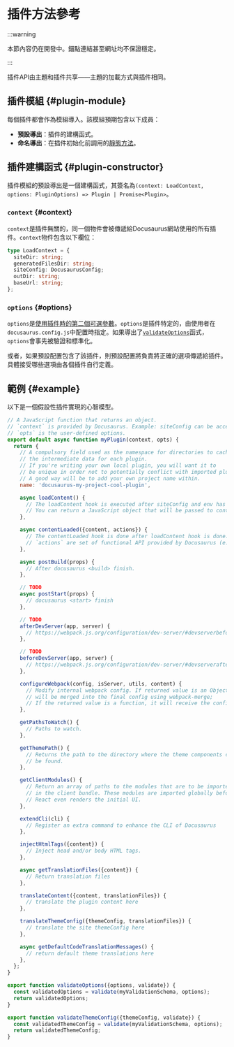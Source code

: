 # 插件方法參考

:::warning

本節內容仍在開發中。錨點連結甚至網址均不保證穩定。

:::

插件API由主題和插件共享——主題的加載方式與插件相同。

## 插件模組 {#plugin-module}

每個插件都會作為模組導入。該模組預期包含以下成員：

- **預設導出**：插件的建構函式。
- **命名導出**：在插件初始化前調用的[靜態方法](./static-methods.mdx)。

## 插件建構函式 {#plugin-constructor}

插件模組的預設導出是一個建構函式，其簽名為`(context: LoadContext, options: PluginOptions) => Plugin | Promise<Plugin>`。

### `context` {#context}

`context`是插件無關的，同一個物件會被傳遞給Docusaurus網站使用的所有插件。`context`物件包含以下欄位：

```ts
type LoadContext = {
  siteDir: string;
  generatedFilesDir: string;
  siteConfig: DocusaurusConfig;
  outDir: string;
  baseUrl: string;
};
```

### `options` {#options}

`options`是[使用插件時的第二個可選參數](../../using-plugins.mdx#configuring-plugins)。`options`是插件特定的，由使用者在`docusaurus.config.js`中配置時指定。如果導出了[`validateOptions`](./static-methods.mdx#validateOptions)函式，`options`會事先被驗證和標準化。

或者，如果預設配置包含了該插件，則預設配置將負責將正確的選項傳遞給插件。具體接受哪些選項由各個插件自行定義。

## 範例 {#example}

以下是一個假設性插件實現的心智模型。

```js
// A JavaScript function that returns an object.
// `context` is provided by Docusaurus. Example: siteConfig can be accessed from context.
// `opts` is the user-defined options.
export default async function myPlugin(context, opts) {
  return {
    // A compulsory field used as the namespace for directories to cache
    // the intermediate data for each plugin.
    // If you're writing your own local plugin, you will want it to
    // be unique in order not to potentially conflict with imported plugins.
    // A good way will be to add your own project name within.
    name: 'docusaurus-my-project-cool-plugin',

    async loadContent() {
      // The loadContent hook is executed after siteConfig and env has been loaded.
      // You can return a JavaScript object that will be passed to contentLoaded hook.
    },

    async contentLoaded({content, actions}) {
      // The contentLoaded hook is done after loadContent hook is done.
      // `actions` are set of functional API provided by Docusaurus (e.g. addRoute)
    },

    async postBuild(props) {
      // After docusaurus <build> finish.
    },

    // TODO
    async postStart(props) {
      // docusaurus <start> finish
    },

    // TODO
    afterDevServer(app, server) {
      // https://webpack.js.org/configuration/dev-server/#devserverbefore
    },

    // TODO
    beforeDevServer(app, server) {
      // https://webpack.js.org/configuration/dev-server/#devserverafter
    },

    configureWebpack(config, isServer, utils, content) {
      // Modify internal webpack config. If returned value is an Object, it
      // will be merged into the final config using webpack-merge;
      // If the returned value is a function, it will receive the config as the 1st argument and an isServer flag as the 2nd argument.
    },

    getPathsToWatch() {
      // Paths to watch.
    },

    getThemePath() {
      // Returns the path to the directory where the theme components can
      // be found.
    },

    getClientModules() {
      // Return an array of paths to the modules that are to be imported
      // in the client bundle. These modules are imported globally before
      // React even renders the initial UI.
    },

    extendCli(cli) {
      // Register an extra command to enhance the CLI of Docusaurus
    },

    injectHtmlTags({content}) {
      // Inject head and/or body HTML tags.
    },

    async getTranslationFiles({content}) {
      // Return translation files
    },

    translateContent({content, translationFiles}) {
      // translate the plugin content here
    },

    translateThemeConfig({themeConfig, translationFiles}) {
      // translate the site themeConfig here
    },

    async getDefaultCodeTranslationMessages() {
      // return default theme translations here
    },
  };
}

export function validateOptions({options, validate}) {
  const validatedOptions = validate(myValidationSchema, options);
  return validatedOptions;
}

export function validateThemeConfig({themeConfig, validate}) {
  const validatedThemeConfig = validate(myValidationSchema, options);
  return validatedThemeConfig;
}
```